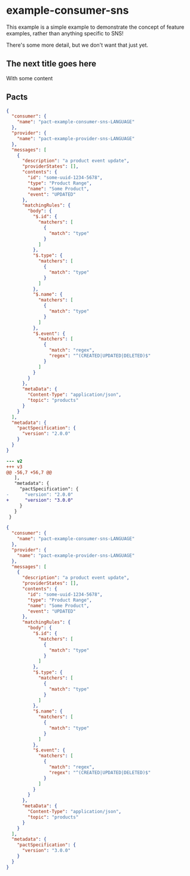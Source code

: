 
# example-consumer-sns

This example is a simple example to demonstrate the concept of feature examples, rather than anything specific to SNS!

There's some more detail, but we don't want that just yet.

## The next title goes here

With some content

## Pacts

<Tabs>
<TabItem value="v2" label="v2">

```json
{
  "consumer": {
    "name": "pact-example-consumer-sns-LANGUAGE"
  },
  "provider": {
    "name": "pact-example-provider-sns-LANGUAGE"
  },
  "messages": [
    {
      "description": "a product event update",
      "providerStates": [],
      "contents": {
        "id": "some-uuid-1234-5678",
        "type": "Product Range",
        "name": "Some Product",
        "event": "UPDATED"
      },
      "matchingRules": {
        "body": {
          "$.id": {
            "matchers": [
              {
                "match": "type"
              }
            ]
          },
          "$.type": {
            "matchers": [
              {
                "match": "type"
              }
            ]
          },
          "$.name": {
            "matchers": [
              {
                "match": "type"
              }
            ]
          },
          "$.event": {
            "matchers": [
              {
                "match": "regex",
                "regex": "^(CREATED|UPDATED|DELETED)$"
              }
            ]
          }
        }
      },
      "metaData": {
        "Content-Type": "application/json",
        "topic": "products"
      }
    }
  ],
  "metadata": {
    "pactSpecification": {
      "version": "2.0.0"
    }
  }
}
```

</TabItem>

<TabItem value="v2-v3 diff" label="v2-v3 diff">

```diff
--- v2
+++ v3
@@ -56,7 +56,7 @@
   ],
   "metadata": {
     "pactSpecification": {
-      "version": "2.0.0"
+      "version": "3.0.0"
     }
   }
 }
```

</TabItem>

<TabItem value="v3" label="v3">

```json
{
  "consumer": {
    "name": "pact-example-consumer-sns-LANGUAGE"
  },
  "provider": {
    "name": "pact-example-provider-sns-LANGUAGE"
  },
  "messages": [
    {
      "description": "a product event update",
      "providerStates": [],
      "contents": {
        "id": "some-uuid-1234-5678",
        "type": "Product Range",
        "name": "Some Product",
        "event": "UPDATED"
      },
      "matchingRules": {
        "body": {
          "$.id": {
            "matchers": [
              {
                "match": "type"
              }
            ]
          },
          "$.type": {
            "matchers": [
              {
                "match": "type"
              }
            ]
          },
          "$.name": {
            "matchers": [
              {
                "match": "type"
              }
            ]
          },
          "$.event": {
            "matchers": [
              {
                "match": "regex",
                "regex": "^(CREATED|UPDATED|DELETED)$"
              }
            ]
          }
        }
      },
      "metaData": {
        "Content-Type": "application/json",
        "topic": "products"
      }
    }
  ],
  "metadata": {
    "pactSpecification": {
      "version": "3.0.0"
    }
  }
}
```

</TabItem>

</Tabs>
